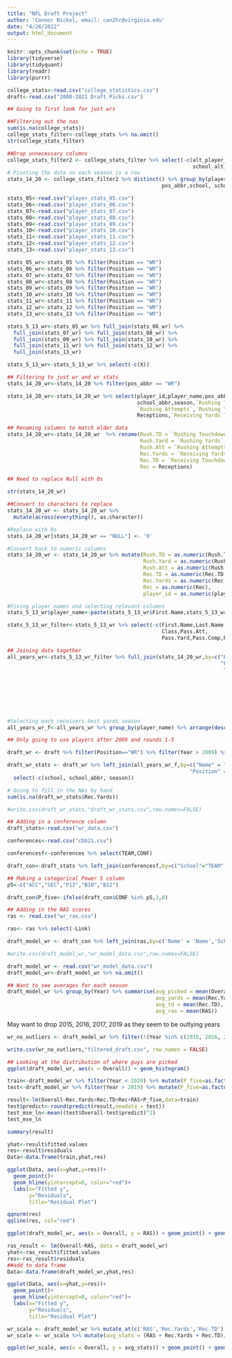 ```yaml
---
title: "NFL Draft Project"
author: 'Connor Nickol, email: can2hr@virginia.edu'
date: "4/26/2022"
output: html_document
---
```


```r
knitr::opts_chunk$set(echo = TRUE)
library(tidyverse)
library(tidyquant)
library(readr)
library(purrr)
```


```r
college_stats<-read.csv("college_statistics.csv")
draft<-read.csv("2000-2021 Draft Picks.csv")
```

```r
## Going to first look for just wrs

##Filtering out the nas
sum(is.na(college_stats))
college_stats_filter<-college_stats %>% na.omit()
str(college_stats_filter)

##Drop unnecessary columns
college_stats_filter2 <- college_stats_filter %>% select(-c(alt_player_id,school_primary_color,
                                                            school_alt_color,active,all_star))
# Pivoting the data so each season is a row
stats_14_20 <- college_stats_filter2 %>% distinct() %>% group_by(player_id,player_name,season,
                                                  pos_abbr,school, school_abbr) %>% pivot_wider(., names_from = statistic, values_from = value) %>% ungroup() 

```


```r
stats_05<-read.csv("player_stats_05.csv")
stats_06<-read.csv("player_stats_06.csv")
stats_07<-read.csv("player_stats_07.csv")
stats_08<-read.csv("player_stats_08.csv")
stats_09<-read.csv("player_stats_09.csv")
stats_10<-read.csv("player_stats_10.csv")
stats_11<-read.csv("player_stats_11.csv")
stats_12<-read.csv("player_stats_12.csv")
stats_13<-read.csv("player_stats_13.csv")
```

```r
stats_05_wr<-stats_05 %>% filter(Position == "WR")
stats_06_wr<-stats_06 %>% filter(Position == "WR")
stats_07_wr<-stats_07 %>% filter(Position == "WR")
stats_08_wr<-stats_08 %>% filter(Position == "WR")
stats_09_wr<-stats_09 %>% filter(Position == "WR")
stats_10_wr<-stats_10 %>% filter(Position == "WR")
stats_11_wr<-stats_11 %>% filter(Position == "WR")
stats_12_wr<-stats_12 %>% filter(Position == "WR")
stats_13_wr<-stats_13 %>% filter(Position == "WR")
```

```r
stats_5_13_wr<-stats_05_wr %>% full_join(stats_06_wr) %>% 
  full_join(stats_07_wr) %>% full_join(stats_08_wr) %>% 
  full_join(stats_09_wr) %>% full_join(stats_10_wr) %>% 
  full_join(stats_11_wr) %>% full_join(stats_12_wr) %>% 
  full_join(stats_13_wr)

stats_5_13_wr<-stats_5_13_wr %>% select(-c(X))
```

```r
## Filtering to just wr and wr stats
stats_14_20_wr<-stats_14_20 %>% filter(pos_abbr == "WR")

stats_14_20_wr<-stats_14_20_wr %>% select(player_id,player_name,pos_abbr,school,
                                          school_abbr,season,`Rushing Touchdowns`,
                                          `Rushing Attempts`,`Rushing Yards`,`Receiving Touchdowns`,
                                          Receptions,`Receiving Yards`)
```

```r
## Renaming columns to match older data
stats_14_20_wr<-stats_14_20_wr  %>% rename(Rush.TD = `Rushing Touchdowns`,
                                           Rush.Yard = `Rushing Yards`,
                                           Rush.Att = `Rushing Attempts`,
                                           Rec.Yards = `Receiving Yards`,
                                           Rec.TD = `Receiving Touchdowns`,
                                           Rec = Receptions)
```

```r
## Need to replace Null with 0s

str(stats_14_20_wr)

##Convert to characters to replace
stats_14_20_wr <- stats_14_20_wr %>%
  mutate(across(everything(), as.character))

#Replace with 0s
stats_14_20_wr[stats_14_20_wr == "NULL"] <- '0'

#Convert back to numeric columns
stats_14_20_wr <- stats_14_20_wr %>% mutate(Rush.TD = as.numeric(Rush.TD),
                                            Rush.Yard = as.numeric(Rush.Yard),
                                            Rush.Att = as.numeric(Rush.Att),
                                            Rec.TD = as.numeric(Rec.TD),
                                            Rec.Yards = as.numeric(Rec.Yards),
                                            Rec = as.numeric(Rec),
                                            player_id = as.numeric(player_id))
```


```r
#Fixing player names and selecting relevant columns
stats_5_13_wr$player_name<-paste(stats_5_13_wr$First.Name,stats_5_13_wr$Last.Name)

stats_5_13_wr_filter<-stats_5_13_wr %>% select(-c(First.Name,Last.Name,Team.Code,
                                                  Class,Pass.Att,
                                                  Pass.Yard,Pass.Comp,Pass.TD,Pass.Int))
```

```r
## Joining data together
all_years_wr<-stats_5_13_wr_filter %>% full_join(stats_14_20_wr,by=c("Player.Code"="player_id",
                                                                     "Position" = "pos_abbr",
                                                                      "player_name"="player_name",
                                                                       "Rush.Att"="Rush.Att",
                                                                       "Rush.TD"="Rush.TD",
                                                                       "Rush.Yard"="Rush.Yard",
                                                                       "Rec"="Rec",
                                                                       "Rec.TD"="Rec.TD",
                                                                       "Rec.Yards"="Rec.Yards"))
```

```r
#Selecting each receivers best yards season
all_years_wr_f<-all_years_wr %>% group_by(player_name) %>% arrange(desc(Rec.Yards)) %>% slice(1)
```

```r
## Only going to use players after 2009 and rounds 1-5

draft_wr <- draft %>% filter(Position=="WR") %>% filter(Year > 2009) %>% filter(Round < 6)

draft_wr_stats <- draft_wr %>% left_join(all_years_wr_f,by=c("Name" = "player_name",
                                                           "Position" = "Position")) %>% 
  select(-c(school, school_abbr, season))

# Going to fill in the NAs by hand
sum(is.na(draft_wr_stats$Rec.Yards))
```

```r
#write.csv(draft_wr_stats,"draft_wr_stats.csv",row.names=FALSE)
```

```r
## Adding in a conference column
draft_stats<-read.csv("wr_data.csv")

conferences<-read.csv("cbb21.csv")

conferencesf<-conferences %>% select(TEAM,CONF)
```

```r
draft_con<-draft_stats %>% left_join(conferencesf,by=c("School"="TEAM"))
```

```r
## Making a categorical Power 5 column
p5<-c("ACC","SEC","P12","B10","B12")

draft_con$P_five<-ifelse(draft_con$CONF %in% p5,1,0)
```

```r
## Adding in the RAS scores 
ras <- read.csv("wr_ras.csv")

ras<- ras %>% select(-Link)
```


```r
draft_model_wr <- draft_con %>% left_join(ras,by=c('Name' = 'Name','School' = 'College', 'Year'))

#write.csv(draft_model_wr,"wr_model_data.csv",row.names=FALSE)

draft_model_wr <- read.csv("wr_model_data.csv")
draft_model_wr<-draft_model_wr %>% na.omit()
```

```r
## Want to see averages for each season
draft_model_wr %>% group_by(Year) %>% summarise(avg_picked = mean(Overall),
                                                avg_yards = mean(Rec.Yards),
                                                avg_td = mean(Rec.TD),
                                                avg_ras = mean(RAS))
```
May want to drop 2015, 2016, 2017, 2019 as they seem to be outlying years

```r
wr_no_outliers <- draft_model_wr %>% filter(!(Year %in% c(2015, 2016, 2017, 2019)))

write.csv(wr_no_outliers,"filtered_draft.csv", row.names = FALSE)
```


```r
## Looking at the distribution of where guys are picked
ggplot(draft_model_wr, aes(x = Overall)) + geom_histogram() 
```


```r
train<-draft_model_wr %>% filter(Year < 2020) %>% mutate(P_five=as.factor(P_five))
test<-draft_model_wr %>% filter(Year > 2019) %>% mutate(P_five=as.factor(P_five))
```

```r
result<-lm(Overall~Rec.Yards+Rec.TD+Rec+RAS+P_five,data=train)
test$predict<-round(predict(result,newdata = test))
test_mse_ln<-mean((test$Overall-test$predict)^2)
test_mse_ln

summary(result)
```

```r
yhat<-result$fitted.values 
res<-result$residuals
Data<-data.frame(train,yhat,res)

ggplot(Data, aes(x=yhat,y=res))+
  geom_point()+
  geom_hline(yintercept=0, color="red")+
  labs(x="Fitted y",
       y="Residuals",
       title="Residual Plot")
```

```r
qqnorm(res)
qqline(res, col="red")
```

```r
ggplot(draft_model_wr, aes(x = Overall, y = RAS)) + geom_point() + geom_smooth(method = 'lm', se = FALSE)
```

```r
ras_result <- lm(Overall~RAS, data = draft_model_wr)
yhat<-ras_result$fitted.values 
res<-ras_result$residuals
##add to data frame
Data<-data.frame(draft_model_wr,yhat,res)

ggplot(Data, aes(x=yhat,y=res))+
  geom_point()+
  geom_hline(yintercept=0, color="red")+
  labs(x="Fitted y",
       y="Residuals",
       title="Residual Plot")
```

```r
wr_scale <- draft_model_wr %>% mutate_at(c('RAS','Rec.Yards','Rec.TD'),~(scale(.)%>% as.vector))
wr_scale <- wr_scale %>% mutate(avg_stats = (RAS + Rec.Yards + Rec.TD)/3)
```

```r
ggplot(wr_scale, aes(x = Overall, y = avg_stats)) + geom_point() + geom_smooth(method = 'lm', se = FALSE)
```













